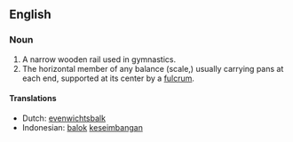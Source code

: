 ==English==

===Noun===
{{en-noun|sg=[[balance]] [[beam]]}}

# A narrow wooden rail used in gymnastics.
# The horizontal member of any balance (scale,) usually carrying pans at each end, supported at its center by a [[fulcrum]].

====Translations====
*Dutch: [[evenwichtsbalk]]
*Indonesian: [[balok]] [[imbang|keseimbangan]]